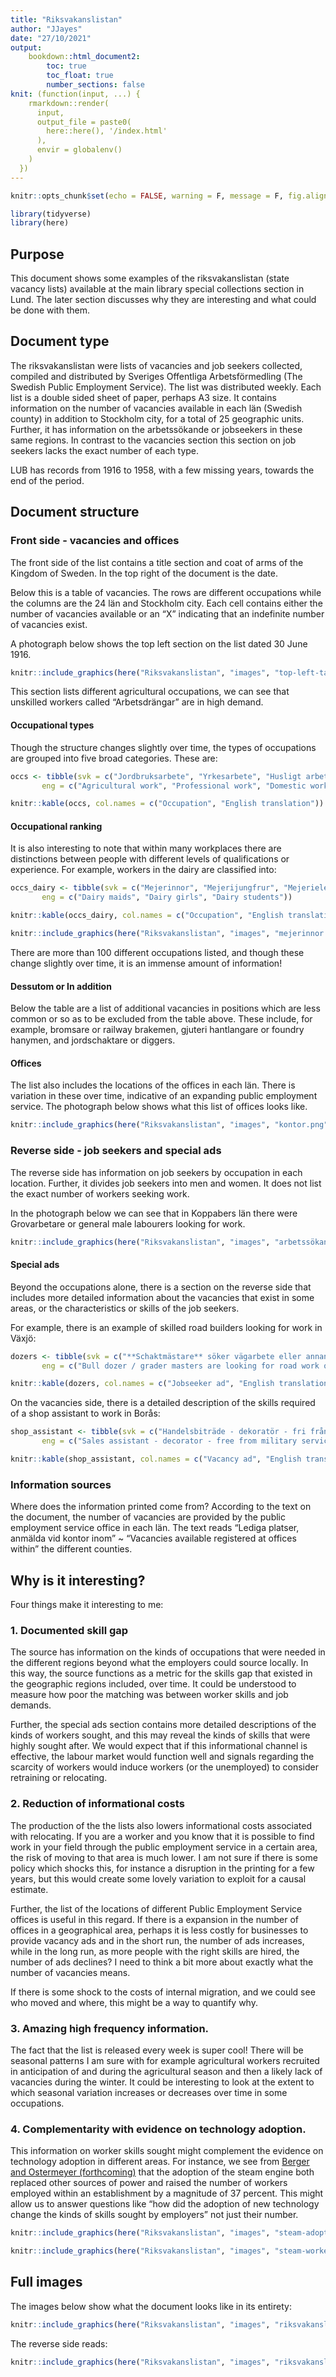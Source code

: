 ```yaml
---
title: "Riksvakanslistan"
author: "JJayes"
date: "27/10/2021"
output:
    bookdown::html_document2:
        toc: true
        toc_float: true
        number_sections: false
knit: (function(input, ...) {
    rmarkdown::render(
      input,
      output_file = paste0(
        here::here(), '/index.html'
      ),
      envir = globalenv()
    )
  })
---
```


```r
knitr::opts_chunk$set(echo = FALSE, warning = F, message = F, fig.align='center')

library(tidyverse)
library(here)
```


## Purpose

This document shows some examples of the riksvakanslistan (state vacancy lists) available at the main library special collections section in Lund. The later section discusses why they are interesting and what could be done with them.

## Document type

The riksvakanslistan were lists of vacancies and job seekers collected, compiled and distributed by Sveriges Offentliga Arbetsförmedling (The Swedish Public Employment Service). The list was distributed weekly. Each list is a double sided sheet of paper, perhaps A3 size. It contains information on the number of vacancies available in each län (Swedish county) in addition to Stockholm city, for a total of 25 geographic units. Further, it has information on the arbetssökande or jobseekers in these same regions. In contrast to the vacancies section this section on job seekers lacks the exact number of each type.

LUB has records from 1916 to 1958, with a few missing years, towards the end of the period.

## Document structure
### Front side - vacancies and offices

The front side of the list contains a title section and coat of arms of the Kingdom of Sweden. In the top right of the document is the date.

Below this is a table of vacancies. The rows are different occupations while the columns are the 24 län and Stockholm city. Each cell contains either the number of vacancies available or an "X" indicating that an indefinite number of vacancies exist.

A photograph below shows the top left section on the list dated 30 June 1916.

```r
knitr::include_graphics(here("Riksvakanslistan", "images", "top-left-table.png"))
```

This section lists different agricultural occupations, we can see that unskilled workers called "Arbetsdrängar" are in high demand.

#### Occupational types

Though the structure changes slightly over time, the types of occupations are grouped into five broad categories. These are:

```r
occs <- tibble(svk = c("Jordbruksarbete", "Yrkesarbete", "Husligt arbete", "Hotellrörelse", "Kontor och handel"),
       eng = c("Agricultural work", "Professional work", "Domestic work", "Hospitality", "Officework and trade"))

knitr::kable(occs, col.names = c("Occupation", "English translation"))
```

#### Occupational ranking

It is also interesting to note that within many workplaces there are distinctions between people with different levels of qualifications or experience. For example, workers in the dairy are classified into:

```r
occs_dairy <- tibble(svk = c("Mejerinnor", "Mejerijungfrur", "Mejerielever"),
       eng = c("Dairy maids", "Dairy girls", "Dairy students"))

knitr::kable(occs_dairy, col.names = c("Occupation", "English translation"))
```

```r
knitr::include_graphics(here("Riksvakanslistan", "images", "mejerinnor.png"))
```


There are more than 100 different occupations listed, and though these change slightly over time, it is an immense amount of information!

#### Dessutom or In addition

Below the table are a list of additional vacancies in positions which are less common or  so as to be excluded from the table above. These include, for example, bromsare or railway brakemen, gjuteri hantlangare or foundry hanymen, and jordschaktare or diggers. 

#### Offices

The list also includes the locations of the offices in each län. There is variation in these over time, indicative of an expanding public employment service. The photograph below shows what this list of offices looks like.

```r
knitr::include_graphics(here("Riksvakanslistan", "images", "kontor.png"))

```


### Reverse side - job seekers and special ads

The reverse side has information on job seekers by occupation in each location. Further, it divides job seekers into men and women.  It does not list the exact number of workers seeking work.

In the photograph below we can see that in Koppabers län there were Grovarbetare or general male labourers looking for work. 

```r
knitr::include_graphics(here("Riksvakanslistan", "images", "arbetssökande.png"))
```

#### Special ads

Beyond the occupations alone, there is a section on the reverse side that includes more detailed information about the vacancies that exist in some areas, or the characteristics or skills of the job seekers.

For example, there is an example of skilled road builders looking for work in Växjö:

```r
dozers <- tibble(svk = c("**Schaktmästare** söker vägarbete eller annan liknande anställning. Vidare genom arbetsförmedlingen, Växjö"),
       eng = c("Bull dozer / grader masters are looking for road work or other similar employment. Further through the employment service, Växjö"))

knitr::kable(dozers, col.names = c("Jobseeker ad", "English translation"))

```

On the vacancies side, there is a detailed description of the skills required of a shop assistant to work in Borås:

```r
shop_assistant <- tibble(svk = c("Handelsbiträde - dekoratör - fri från värnplikt, vana i manufaktur- eller porslins- och glasbranschen, med god smak för skyltning samt kunnig i texting, erhåller anställning i Borås den 1 okt. Begynnelselön 200 kr. per månad. Vidare infromation meddelar Arbetsförmedlingen i Göteborg."),
       eng = c("Sales assistant - decorator - free from military service, used to the manufacturing or porcelain and glass industry, with good taste for signage and knowledgeable in texting, will be employed in Borås on 1 October. Starting salary SEK 200. per month. Further information is provided by the Swedish Public Employment Service."))

knitr::kable(shop_assistant, col.names = c("Vacancy ad", "English translation"))
```


### Information sources

Where does the information printed come from? According to the text on the document, the number of vacancies are provided by the public employment service office in each län. The text reads "Lediga platser, anmälda vid kontor inom" ~ "Vacancies available registered at offices within" the different counties.

## Why is it interesting?

Four things make it interesting to me:

### 1. Documented skill gap

The source has information on the kinds of occupations that were needed in the different regions beyond what the employers could source locally. In this way, the source functions as a metric for the skills gap that existed in the geographic regions included, over time. It could be understood to measure how poor the matching was between worker skills and job demands.

Further, the special ads section contains more detailed descriptions of the kinds of workers sought, and this may reveal the kinds of skills that were highly sought after. We would expect that if this informational channel is effective, the labour market would function well and signals regarding the scarcity of workers would induce workers (or the unemployed) to consider retraining or relocating.

### 2. Reduction of informational costs

The production of the the lists also lowers informational costs associated with relocating. If you are a worker and you know that it is possible to find work in your field through the public employment service in a certain area, the risk of moving to that area is much lower. I am not sure if there is some policy which shocks this, for instance a disruption in the printing for a few years, but this would create some lovely variation to exploit for a causal estimate.

Further, the list of the locations of different Public Employment Service offices is useful in this regard. If there is a expansion in the number of offices in a geographical area, perhaps it is less costly for businesses to provide vacancy ads and in the short run, the number of ads increases, while in the long run, as more people with the right skills are hired, the number of ads declines? I need to think a bit more about exactly what the number of vacancies means. 

If there is some shock to the costs of internal migration, and we could see who moved and where, this might be a way to quantify why.

### 3. Amazing high frequency information.

The fact that the list is released every week is super cool! There will be seasonal patterns I am sure with for example agricultural workers recruited in anticipation of and during the agricultural season and then a likely lack of vacancies during the winter. It could be interesting to look at the extent to which seasonal variation increases or decreases over time in some occupations.

### 4. Complementarity with evidence on technology adoption.

This information on worker skills sought might complement the evidence on technology adoption in different areas. For instance, we see from [Berger and Ostermeyer (forthcoming)](http://ssha2021.ssha.org/uploads/210200) that the adoption of the steam engine both replaced other sources of power and raised the number of workers employed within an establishment by a magnitude of 37 percent. This might allow us to answer questions like "how did the adoption of new technology change the kinds of skills sought by employers" not just their number.

```r
knitr::include_graphics(here("Riksvakanslistan", "images", "steam-adoption.png"))
```

```r
knitr::include_graphics(here("Riksvakanslistan", "images", "steam-workers.png"))

```

## Full images

The images below show what the document looks like in its entirety:

```r
knitr::include_graphics(here("Riksvakanslistan", "images", "riksvakanslistan_21_09_1927.JPG"))
```

The reverse side reads:

```r
knitr::include_graphics(here("Riksvakanslistan", "images", "riksvakanslistan_21_09_1927_2.JPG"))

```

